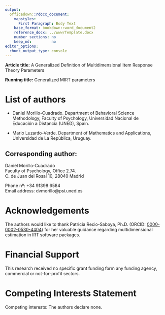 ```yaml
---
output:
  officedown::rdocx_document:
    mapstyles:
      First Paragraph: Body Text
    base_format: bookdown::word_document2
    reference_docx: ../www/Template.docx
    number_sections: no
    keep_md:         no
editor_options: 
  chunk_output_type: console
---
```


**Article title:**
A Generalized Definition of Multidimensional Item Response Theory Parameters

**Running title:** Generalized MIRT parameters

# List of authors

- Daniel Morillo-Cuadrado. Department of Behavioral Science Methodology,
  Faculty of Psychology, Universidad Nacional de Educación a Distancia (UNED),
  Spain.
  
- Mario Luzardo-Verde. Department of Mathematics and Applications,
  Universidad de La República, Uruguay.

## Corresponding author:

Daniel Morillo-Cuadrado \
Faculty of Psychology, Office 2.74. \
C. de Juan del Rosal 10, 28040 Madrid

Phone nº: +34 91398 6584 \
Email address: dvmorillo@psi.uned.es

# Acknowledgements

The authors would like to thank Patricia Recio-Saboya, Ph.D.
(ORCID: [0000-0002-0530-4404](https://orcid.org/0000-0002-0530-4404))
for her valuable guidance regarding multidimensional estimation
in IRT software packages.

# Financial Support

This research received no specific grant funding form any funding agency,
commercial or not-for-profit sectors.

# Competing Interests Statement

Competing interests: The authors declare none.
